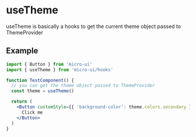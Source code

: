
<Meta title='Hooks/useTheme' />

# useTheme

useTheme is basically a hooks to get the current theme object passed to ThemeProvider

## Example

```jsx
import { Button } from 'micro-ui'
import { useTheme } from 'micro-ui/hooks'

function TestComponent() {
  // you can get the theme object passed to ThemeProvider
  const theme = useTheme()

  return (
    <Button customStyle={{ 'background-color': theme.colors.secondary }}>
      Click me
    </Button>
  )
}
```
